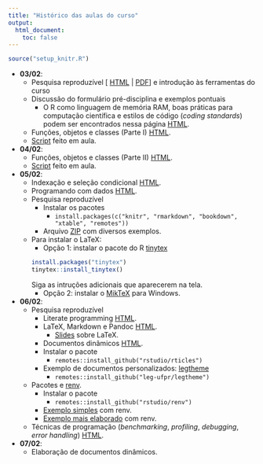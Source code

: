 ```yaml
---
title: "Histórico das aulas do curso"
output:
  html_document:
    toc: false
---
```


```r
source("setup_knitr.R")
```

- **03/02**:
  - Pesquisa reproduzível
    [ [HTML](http://leg.ufpr.br/~fernandomayer/pesqrep-eco/) |
    [PDF](http://leg.ufpr.br/~fernandomayer/pesqrep-eco/pesqrep-eco.pdf)
    ] e introdução às ferramentas do curso
  - Discussão do formulário pré-disciplina e exemplos pontuais
    - O R como linguagem de memória RAM, boas práticas para computação
      científica e estilos de código (*coding standards*) podem ser
      encontrados nessa página [HTML](computacao-cientifica.html).
  - Funções, objetos e classes (Parte I)
    [HTML](http://cursos.leg.ufpr.br/ce089/objetos-classes.html).
  - [Script](scripts/script_dia1.R) feito em aula.
- **04/02**:
  - Funções, objetos e classes (Parte II)
    [HTML](http://cursos.leg.ufpr.br/ce089/objetos-classes.html).
  - [Script](scripts/script_dia2.R) feito em aula.
- **05/02**:
  - Indexação e seleção condicional
    [HTML](http://cursos.leg.ufpr.br/ce089/indexacao-selecao.html).
  - Programando com dados
    [HTML](http://cursos.leg.ufpr.br/ce089/programacao.html).
  - Pesquisa reproduzível
    - Instalar os pacotes
      - `install.packages(c("knitr", "rmarkdown", "bookdown", "xtable", "remotes"))`
    - Arquivo [ZIP](misc/docdin.zip) com diversos exemplos.
  - Para instalar o LaTeX:
    - Opção 1: instalar o pacote do R
  [tinytex](https://yihui.org/tinytex/)
    ```r
    install.packages("tinytex")
    tinytex::install_tinytex()
    ```
    Siga as intruções adicionais que aparecerem na tela.
    - Opção 2: instalar o [MikTeX](https://miktex.org/) para Windows.
- **06/02**:
  - Pesquisa reproduzível
    - Literate programming
      [HTML](http://cursos.leg.ufpr.br/prr/capLitProg.html).
    - LaTeX, Markdown e Pandoc
      [HTML](http://cursos.leg.ufpr.br/prr/capMarkdown.html).
      - [Slides](http://leg.ufpr.br/~fernandomayer/aulas/ce083/misc/Introducao_ao_Latex_ESALQ-USP.pdf) sobre LaTeX.
    - Documentos dinâmicos
      [HTML](http://cursos.leg.ufpr.br/prr/capDocDin.html).
    - Instalar o pacote
      - `remotes::install_github("rstudio/rticles")`
    - Exemplo de documentos personalizados:
      [legtheme](https://github.com/leg-ufpr/legtheme)
      - `remotes::install_github("leg-ufpr/legtheme")`
  - Pacotes e [renv](https://rstudio.github.io/renv/articles/renv.html).
    - Instalar o pacote
      - `remotes::install_github("rstudio/renv")`
    - [Exemplo simples](misc/renv_basico.zip) com renv.
    - [Exemplo mais elaborado](misc/mixed.zip) com renv.
  - Técnicas de programação (*benchmarking*, *profiling*, *debugging*,
    *error handling*)
    [HTML](http://cursos.leg.ufpr.br/ce089/slides/01_tecnicas.html).
- **07/02**:
  - Elaboração de documentos dinâmicos.
